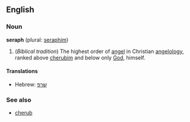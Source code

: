 ==English==

===Noun===
'''seraph''' (plural: [[seraphim]])

# (''Biblical tradition'') The highest order of [[angel]] in Christian [[angelology]], ranked above [[cherub]]im and below only [[God]], himself.

====Translations====
*Hebrew: [[שרפ]]

===See also===
*[[cherub]]
